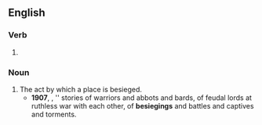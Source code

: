 ==English==

===Verb===
{{head|en|verb form}}

# {{present participle of|en|besiege|nocat=1}}

===Noun===
{{en-noun}}

# The act by which a place is besieged.
#* '''1907''', {{w|Frances Hodgson Burnett}}, ''{{w|The Shuttle (novel)|The Shuttle]]''
#*: {{...}} stories of warriors and abbots and bards, of feudal lords at ruthless war with each other, of '''besiegings''' and battles and captives and torments.
